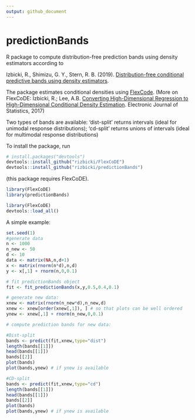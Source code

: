 ```yaml
---
output: github_document
---
```


<!-- README.md is generated from README.Rmd. Please edit that file -->

# predictionBands
R package to compute distribution-free prediction bands using density estimators according to

Izbicki, R., Shimizu, G. Y., Stern, R. B. (2019). [Distribution-free conditional predictive bands using density estimators](https://arxiv.org/abs/1910.05575).

The package estimates conditional densities using [FlexCode](https://github.com/rizbicki/FlexCoDE/). (More on FlexCoDE: Izbicki, R.; Lee, A.B. [Converting High-Dimensional Regression to High-Dimensional Conditional Density Estimation](https://projecteuclid.org/euclid.ejs/1499133755). Electronic Journal of Statistics, 2017)

Two types of bands are available: 'dist-split' returns intervals (ideal for unimodal response distributions); 'cd-split' returns unions of intervals (ideal for multimodal response distributions)

To install the package, run

```r
# install.packages("devtools")
devtools::install_github("rizbicki/FlexCoDE")
devtools::install_github("rizbicki/predictionBands")
```

(this package requires FlexCoDE).

```r
library(FlexCoDE)
library(predictionBands)
```

```r
library(FlexCoDE)
devtools::load_all()
```

A simple example:

```r
set.seed(1)
#generate data
n <- 1000
n_new <- 50
d <- 10
data <- matrix(NA,n,d+1)
x <- matrix(rnorm(n*d),n,d)
y <- x[,1] + rnorm(n,0,0.1)

# fit predictionBands object
fit <- fit_predictionBands(x,y,0.5,0.4,0.1)

# generate new data:
xnew <- matrix(rnorm(n_new*d),n_new,d)
xnew <- xnew[order(xnew[,1]), ] # so that plots can be well ordered 
ynew <- xnew[,1] + rnorm(n_new,0,0.1)

# compute prediction bands for new data:

#Dist-split
bands <- predict(fit,xnew,type="dist")
length(bands[[1]])
head(bands[[1]])
bands[[2]]
plot(bands)
plot(bands,ynew) # if ynew is available

#CD-split
bands <- predict(fit,xnew,type="cd")
length(bands[[1]])
head(bands[[1]])
bands[[2]]
plot(bands)
plot(bands,ynew) # if ynew is available
```

